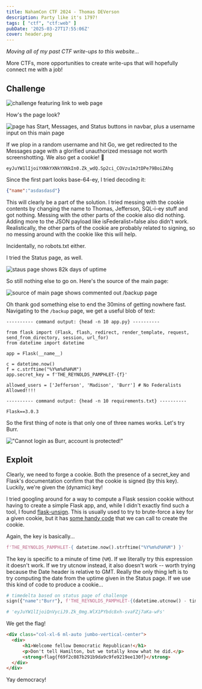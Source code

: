 ---
title: NahamCon CTF 2024 - Thomas DEVerson
description: Party like it's 1797!
tags: [ "ctf", "ctf:web" ]
pubDate: '2025-03-27T17:55:06Z'
cover: header.png
---


*Moving all of my past CTF write-ups to this website...*

More CTFs, more opportunities to create write-ups that will hopefully connect me with a job!

## Challenge
<Image src={challenge} alt="challenge featuring link to web page" />

How's the page look?

<Image src={mainpage} alt="page has Start, Messages, and Status buttons in navbar, plus a username input on this main page" />

If we plop in a random username and hit Go, we get redirected to the Messages page
with a glorified unauthorized message not worth screenshotting.
We also get a cookie! 🍪

```
eyJuYW1lIjoiYXNkYXNkYXNkIn0.Zk_wdQ.Sp2ci_COVzu1mJtDPe79BoiZAhg
```

Since the first part looks base-64-ey, I tried decoding it:

```json
{"name":"asdasdasd"}
```

This will clearly be a part of the solution.
I tried messing with the cookie contents by changing the name to Thomas, Jefferson, SQL-i-ey stuff and got nothing.
Messing with the other parts of the cookie also did nothing.
Adding more to the JSON payload like isFederalist=false also didn't work.
Realistically, the other parts of the cookie are probably related to signing,
so no messing around with the cookie like this will help.

Incidentally, no robots.txt either.

I tried the Status page, as well.

<Image src={status} alt="staus page shows 82k days of uptime" />

So still nothing else to go on. Here's the source of the main page:

<Image src={main_src} alt="source of main page shows commented out /backup page" />

Oh thank god something else to end the 30mins of getting nowhere fast.
Navigating to the `/backup` page, we get a useful blob of text:
```
---------- command output: {head -n 10 app.py} ----------

from flask import (Flask, flash, redirect, render_template, request, send_from_directory, session, url_for)
from datetime import datetime

app = Flask(__name__)

c = datetime.now()
f = c.strftime("%Y%m%d%H%M")
app.secret_key = f'THE_REYNOLDS_PAMPHLET-{f}'

allowed_users = ['Jefferson', 'Madison', 'Burr'] # No Federalists Allowed!!!!

---------- command output: {head -n 10 requirements.txt} ----------

Flask==3.0.3
```

So the first thing of note is that only one of three names works. Let's try Burr.

<Image src={burr} alt='"Cannot login as Burr, account is protected!"' />

## Exploit
Clearly, we need to forge a cookie.
Both the presence of a secret_key and Flask's documentation confirm that the cookie is signed (by this key).
Luckily, we're given the (dynamic) key!

I tried googling around for a way to compute a Flask session cookie without having to create a simple Flask app,
and, while I didn't exactly find such a tool, I found [flask-unsign](https://pypi.org/project/flask-unsign/).
This is usually used to try to brute-force a key for a given cookie,
but it has [some handy code](https://github.com/Paradoxis/Flask-Unsign/blob/e934573b2bcc3cfd58769e93e6761d0a9d3f21ab/flask_unsign/session.py#L42C3-L42C5)
that we can call to create the cookie.

Again, the key is basically...

```py
f'THE_REYNOLDS_PAMPHLET-{ datetime.now().strftime("%Y%m%d%H%M") }'
```

The key is specific to a minute of time (`%M`).
If we literally try this expression it doesn't work.
If we try utcnow instead, it also doesn't work -- worth trying because the Date header is relative to GMT.
Really the only thing left is to try computing the date from the uptime given in the Status page.
If we use this kind of code to produce a cookie...
```py
# timedelta based on status page of challenge
sign({"name":"Burr"}, f'THE_REYNOLDS_PAMPHLET-{(datetime.utcnow() - timedelta(days=82816, hours=16, minutes=51)).strftime("%Y%m%d%H%M")}')

# 'eyJuYW1lIjoiQnVyciJ9.Zk_0mg.WlX1PYbdc8xh-svaFZj7aKa-wFs'
```

We get the flag!

```html
<div class="col-xl-6 ml-auto jumbo-vertical-center">
  <div>
      <h1>Welcome fellow Democratic Republican!</h1>
      <p>Don't tell Hamilton, but we totally know what he did.</p>
      <strong>flag{f69f2c087b291b9da9c9fe9219ee130f}</strong>
  </div>
</div>
```

Yay democracy!

